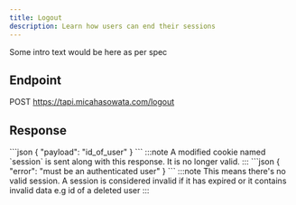 ```yaml
---
title: Logout
description: Learn how users can end their sessions
---
```



Some intro text would be here as per spec

## Endpoint
POST https://tapi.micahasowata.com/logout

## Response

<Tabs>
  <TabItem label="200 OK">
    ```json
    {
      "payload": "id_of_user"
    }
    ```
    :::note
      A modified cookie named `session` is sent along with this response. It is no longer valid.
    :::
  </TabItem>
  <TabItem label="401 Unauthorized">
    ```json
    {
      "error": "must be an authenticated user"
    }
    ```
    :::note
      This means there's no valid session. A session is considered invalid if it has expired or it contains invalid data e.g id of a deleted user
    :::
  </TabItem>
</Tabs>
